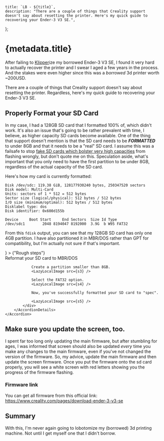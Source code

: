 


    title: `LB - ${title}`,
    description: "There are a couple of things that Creality support doesn't say about resetting the printer. Here's my quick guide to recovering your Ender-3 V3 SE.",
};

<DarkModeFix>
<Container maxWidth="md">

# {metadata.title}

<LazyLocalImage 
    aspectRatio={1}
    src={logo}
    quality={100} 
/>

After failing to [Klipper](https://artamis.me/projects/klipper_guide/)ize my borrowed Ender-3 V3 SE, I found it very hard to actually recover the printer and I swear I aged a few years in the process. And the stakes were even higher since this was a *borrowed* 3d printer worth ~200USD. 

There are a couple of things that Creality support doesn't say about resetting the printer. Regardless, here's my quick guide to recovering your Ender-3 V3 SE.

## Properly Format your SD Card
In my case, I had a 128GB SD card that I formatted 100% of, which didn't work. It's also an issue that's going to be rather prevalent with time, I believe, as higher capacity SD cards become available. One of the thing that support doesn't mention is that the SD card needs to be ***FORMATTED*** to under 8GB and that it needs to be a "real" SD card. I assume this was a failsafe to stop [fake SD cards which bolster very high capacities](https://www.makeuseof.com/tag/how-to-spot-fake-microsd-card/) from flashing wrongly, but don't quote me on this. Speculation aside, what's important that you only need to have the first partition to be under 8GB, regardless of the actual capacity of the SD card.

Here's how my card is currently formatted:
```
Disk /dev/sdc: 119.38 GiB, 128177930240 bytes, 250347520 sectors
Disk model: Multi-Card      
Units: sectors of 1 * 512 = 512 bytes
Sector size (logical/physical): 512 bytes / 512 bytes
I/O size (minimum/optimal): 512 bytes / 512 bytes
Disklabel type: dos
Disk identifier: 0x600d155b

Device     Boot Start     End Sectors  Size Id Type
/dev/sdc1        2048 8194047 8192000  3.9G  b W95 FAT32
```

From this `fdisk` output, you can see that my 128GB SD card has only one 4GB partition. I have also partitioned it in MBR/DOS rather than GPT for compatibility, but I'm actually not sure if that's important.

<div>
    <Accordion>
        <AccordionSummary
            expandIcon={<ExpandMoreIcon />}
        >
            {"Rough steps"}
        </AccordionSummary>
        <AccordionDetails>
            <div>
                Reformat your SD card to MBR/DOS
                <LazyLocalImage src={s1} />

                Create a partition smaller than 8GB.
                <LazyLocalImage src={s3} />

                Select the FAT32 option.
                <LazyLocalImage src={s4} />

                Now, you've successfully formatted your SD card to "spec".

                <LazyLocalImage src={s5} />
            </div>
        </AccordionDetails>
    </Accordion>
</div>

## Make sure you update the screen, too.
I spent far too long only updating the main firmware, but after stumbling for ages, I was informed that screen should also be updated *every* time you make any changes to the main firmware, even if you've not changed the version of the firmware. So, my advice, update the main firmware and then update the screen firmware. Once you put the firmware onto the sd card properly, you will see a white screen with red letters showing you the progress of the firmware flashing.

### Firmware link

You can get all firmware from this official link: https://www.creality.com/pages/download-ender-3-v3-se

## Summary

With this, I'm never again going to lobotomize my (borrowed) 3d printing machine. Not until I get myself one that I didn't borrow.

</Container>
</DarkModeFix>